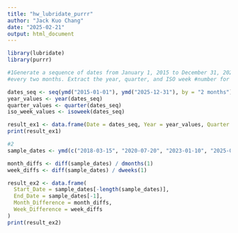 ```yaml
---
title: "hw_lubridate_purrr"
author: "Jack Kuo Chang"
date: "2025-02-21"
output: html_document
---
```


```r
library(lubridate)
library(purrr)
```

```r
#1Generate a sequence of dates from January 1, 2015 to December 31, 2025, spaced by
#every two months. Extract the year, quarter, and ISO week #number for each date.

dates_seq <- seq(ymd("2015-01-01"), ymd("2025-12-31"), by = "2 months")
year_values <- year(dates_seq)
quarter_values <- quarter(dates_seq)
iso_week_values <- isoweek(dates_seq)

result_ex1 <- data.frame(Date = dates_seq, Year = year_values, Quarter = quarter_values, ISO_Week = iso_week_values)
print(result_ex1)
```

```r
#2
sample_dates <- ymd(c("2018-03-15", "2020-07-20", "2023-01-10", "2025-09-05"))

month_diffs <- diff(sample_dates) / dmonths(1)  
week_diffs <- diff(sample_dates) / dweeks(1) 

result_ex2 <- data.frame(
  Start_Date = sample_dates[-length(sample_dates)],
  End_Date = sample_dates[-1],
  Month_Difference = month_diffs,
  Week_Difference = week_diffs
)
print(result_ex2)
```

